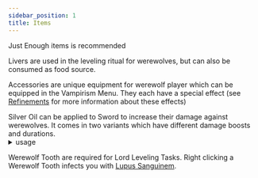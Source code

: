 ```yaml
---
sidebar_position: 1
title: Items
---
```



Just Enough items is recommended

<Item title="Liver" img={liverImage} source={liverSource}>
    Livers are used in the leveling ritual for werewolves, but can also be consumed as food source.
</Item>

<Items title="Accessories" img={accessoriesImages} source={accessoriesSource}>

Accessories are unique equipment for werewolf player which can be equipped in the Vampirism Menu. They each have a special effect (see [Refinements](./refinements.md) for more information about these effects)
</Items>

<Items title="Silver Tools" img={silverToolImages} source={silverToolSource()}/>

<Item title="Silver Ingot" img={silverIngotImage} source={silverIngotSource()}/>

<Item title="Silver Nugget" img={silverIngotImage} source={silverNuggetCrafting}/>

<Item title="Plant Oil" img={plantOilImage} source={plantOilBrewing}/>

<Item title="Silver Oil" img={silverOilImage} source={silverOilSource()}>
    Silver Oil can be applied to Sword to increase their damage against werewolves. It comes in two variants which have different damage boosts and durations.
    <details><summary>usage</summary>
        <img src="https://i.ibb.co/CsTj8ZM/silver-apply.png" alt="silver-apply" border="0" width="500"/>
    </details>
</Item>

<Item title="Werewolf Tooth" img={werewolfToothImage} source={werewolfToothSource}>

Werewolf Tooth are required for Lord Leveling Tasks.
Right clicking a Werewolf Tooth infects you with [Lupus Sanguinem](./effects.mdx#lupus-sanguinem).
</Item>

<Item title="Strange Injection" img={strangeInjectionImage} source={strangeInjectionSource}/>

<Item title="Cracked Bone" img={crackedBoneImage} source={crackedBoneSource} />

<Items title="Minion Charms" img={minionCharmTextures} source={minionCharmSource}/>
